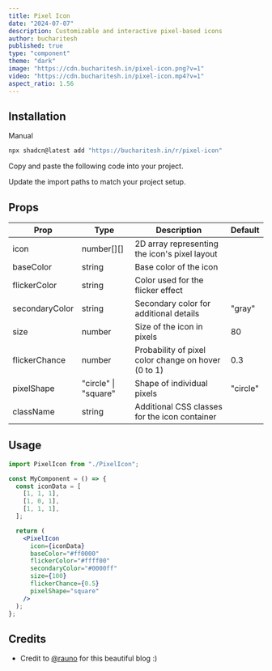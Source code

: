 ```yaml
---
title: Pixel Icon
date: "2024-07-07"
description: Customizable and interactive pixel-based icons
author: bucharitesh
published: true
type: "component"
theme: "dark"
image: "https://cdn.bucharitesh.in/pixel-icon.png?v=1"
video: "https://cdn.bucharitesh.in/pixel-icon.mp4?v=1"
aspect_ratio: 1.56
---
```


<ComponentPreview name="pixel-icon-demo" />

## Installation

<CodeTabs className="gap-0">

<TabsList>
  <TabsTriggerShadcnCLI />
  <TabsTrigger value="manual">Manual</TabsTrigger>
</TabsList>

<TabsContent value="cli" className="[&>figure]:mb-0">

```bash
npx shadcn@latest add "https://bucharitesh.in/r/pixel-icon"
```

</TabsContent>

<TabsContent value="manual">

<Steps>

<Step>Copy and paste the following code into your project.</Step>

<ComponentSource name="pixel-icon" />

<Step>Update the import paths to match your project setup.</Step>

</Steps>

</TabsContent>

</CodeTabs>

## Props

| Prop           | Type                 | Description                                         | Default  |
| -------------- | -------------------- | --------------------------------------------------- | -------- |
| icon           | number[][]           | 2D array representing the icon's pixel layout       |          |
| baseColor      | string               | Base color of the icon                              |          |
| flickerColor   | string               | Color used for the flicker effect                   |          |
| secondaryColor | string               | Secondary color for additional details              | "gray"   |
| size           | number               | Size of the icon in pixels                          | 80       |
| flickerChance  | number               | Probability of pixel color change on hover (0 to 1) | 0.3      |
| pixelShape     | "circle" \| "square" | Shape of individual pixels                          | "circle" |
| className      | string               | Additional CSS classes for the icon container       |          |

## Usage

```jsx
import PixelIcon from "./PixelIcon";

const MyComponent = () => {
  const iconData = [
    [1, 1, 1],
    [1, 0, 1],
    [1, 1, 1],
  ];

  return (
    <PixelIcon
      icon={iconData}
      baseColor="#ff0000"
      flickerColor="#ffff00"
      secondaryColor="#0000ff"
      size={100}
      flickerChance={0.5}
      pixelShape="square"
    />
  );
};
```

## Credits

- Credit to [@rauno](https://rauno.me/craft/vercel#pixelated-iconography) for this beautiful blog :)
